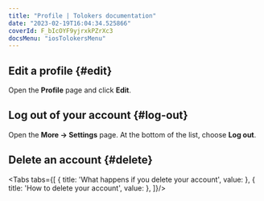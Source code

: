 ```yaml
---
title: "Profile | Tolokers documentation"
date: "2023-02-19T16:04:34.525866"
coverId: F_bIcOYF9yjrxkPZrXc3
docsMenu: "iosTolokersMenu"
---
```



<ProfileContent1/>

## Edit a profile {#edit}

Open the **Profile** page and click **Edit**.

<ProfileContent2/>

## Log out of your account {#log-out}

Open the **More → Settings** page. At the bottom of the list, choose **Log out**.

## Delete an account {#delete}

<Tabs tabs={[
  { title: 'What happens if you delete your account', value: <ProfileList1/> },
  { title: 'How to delete your account', value: <ProfileList2ios/> },
]}/>

<ProfileContent3/>
